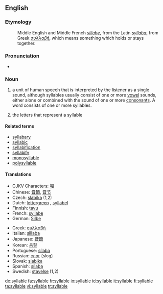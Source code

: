 ==English==

===Etymology===
:Middle English and Middle French ''[[sillabe]]'', from the Latin ''[[syllaba]]'', from Greek ''[[συλλαβή]]'', which means something which holds or stays together.

===Pronunciation===
*{{audio|en-uk-syllable.ogg|Audio (UK)}}

===Noun===
{{en-noun}}

# {{linguistics}} a unit of human speech that is interpreted by the listener as a single sound, although syllables usually consist of one or more [[vowel]] sounds, either alone or combined with the sound of one or more [[consonant]]s. A word consists of one or more syllables.
# {{grammar}} the letters that represent a syllable

====Related terms====
*[[syllabary]]
*[[syllabic]]
*[[syllabification]]
*[[syllabify]]
*[[monosyllable]]
*[[polysyllable]]

====Translations====
{{top}}
*CJKV Characters: [[嘣]]
*Chinese: [[音節]], [[音节]]
*Czech: [[slabika]] {{f}} (1,2)
*Dutch: [[lettergreep]] {{f}}, [[syllabel]]
*Finnish: [[tavu]]
*French: [[syllabe]] {{f}}
*German: [[Silbe]] {{f}}
{{mid}}
*Greek: [[συλλαβή]] {{f}}
*Italian: [[sillaba]] {{f}}
*Japanese: [[音節]]
*Korean: [[음절]]
*Portuguese: [[sílaba]] {{f}}
*Russian: [[слог]] {{m}} (slog)
*Slovak: [[slabika]] {{f}}
*Spanish: [[sílaba]] {{f}}
*Swedish: [[stavelse]] {{c}} (1,2)
{{bottom}}

[[de:syllable]]
[[fa:syllable]]
[[fr:syllable]]
[[io:syllable]]
[[id:syllable]]
[[it:syllable]]
[[fi:syllable]]
[[ta:syllable]]
[[vi:syllable]]
[[tr:syllable]]